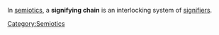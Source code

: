 {{copy to wiktionary}}
In [[semiotics]], a '''signifying chain''' is an interlocking system of [[signifier]]s.

[[Category:Semiotics]]

{{Ling-stub}}